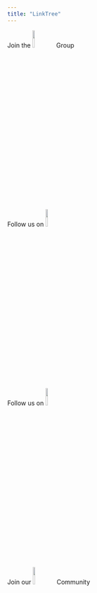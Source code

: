 ```yaml
---
title: "LinkTree"
---
```


Join the  [![](../assets/meetup.svg){width=10%}](https://www.meetup.com/pydatanyc/) Group


Follow us on [![](../assets/linkedin_icon.png){width=10%}](https://www.linkedin.com/company/pydata-nyc/)


Follow us on [![](../assets/twitter_icon.png){width=10%}](https://twitter.com/pydatanyc?)


Join our [![](../assets/discord_icon.png){width=10%}](https://discord.gg/XW9pzrtZJH) Community




